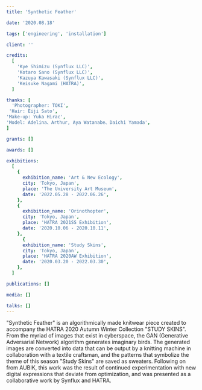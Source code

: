 ```yaml
---
title: 'Synthetic Feather'

date: '2020.08.18'

tags: ['engineering', 'installation']

client: ''

credits:
  [
    'Kye Shimizu (Synflux LLC)',
    'Kotaro Sano (Synflux LLC)',
    'Kazuya Kawasaki (Synflux LLC)',
    'Keisuke Nagami (HATRA)',
  ]

thanks: [
  'Photographer: TOKI',
 'Hair: Eiji Sato',
'Make-up: Yuka Hirac',
'Model: Adelina、Arthur, Aya Watanabe、Daichi Yamada',
]

grants: []

awards: []

exhibitions:
  [
    {
      exhibition_name: 'Art & New Ecology',
      city: 'Tokyo, Japan',
      place: 'The University Art Museum',
      date: '2022.05.28 - 2022.06.26',
    },
    {
      exhibition_name: 'Orinothopter',
      city: 'Tokyo, Japan',
      place: 'HATRA 2021SS Exhibition',
      date: '2020.10.06 - 2020.10.11',
    },
      {
      exhibition_name: 'Study Skins',
      city: 'Tokyo, Japan',
      place: 'HATRA 2020AW Exhibition',
      date: '2020.03.20 - 2022.03.30',
    },
  ]

publications: []

media: []

talks: []
---
```








<TextSection>
  <p>
    "Synthetic Feather" is an algorithmically made knitwear piece created to accompany the HATRA
    2020 Autumn Winter Collection "STUDY SKINS". From the myriad of images that exist in cyberspace,
    the GAN (Generative Adversarial Network) algorithm generates imaginary birds. The generated
    images are converted into data that can be output by a knitting machine in collaboration with a
    textile craftsman, and the patterns that symbolize the theme of this season "Study Skins" are
    saved as sweaters. Following on from AUBIK, this work was the result of continued
    experimentation with new digital expressions that deviate from optimization, and was presented
    as a collaborative work by Synflux and HATRA.
  </p>
</TextSection>
<Spacer size={36} />
<TripleColumnPicture>
  <Picture
    widths={[360, 768, 1024, 1440]}
    src={hatra2020_1}
    formats={['avif', 'webp']}
    alt=''
    sizes={'(min-width: 360px) (min-width: 768px) (min-width:1024px)  (min-width:1440px)'}
  />
  <Picture
    widths={[360, 768, 1024, 1440]}
    src={hatra2020_2}
    formats={['avif', 'webp']}
    alt=''
    sizes={'(min-width: 360px) (min-width: 768px) (min-width:1024px)  (min-width:1440px)'}
  />
  <Picture
    widths={[360, 768, 1024, 1440]}
    src={hatra2020_3}
    formats={['avif', 'webp']}
    alt=''
    sizes={'(min-width: 360px) (min-width: 768px) (min-width:1024px)  (min-width:1440px)'}
  />
    <Picture
    widths={[360, 768, 1024, 1440]}
    src={hatra1}
    formats={['avif', 'webp']}
    alt=''
    sizes={'(min-width: 360px) (min-width: 768px) (min-width:1024px)  (min-width:1440px)'}
  />
  <Picture
    widths={[360, 768, 1024, 1440]}
    src={hatra2}
    formats={['avif', 'webp']}
    alt=''
    sizes={'(min-width: 360px) (min-width: 768px) (min-width:1024px)  (min-width:1440px)'}
  />
  <Picture
    widths={[360, 768, 1024, 1440]}
    src={hatra3}
    formats={['avif', 'webp']}
    alt=''
    sizes={'(min-width: 360px) (min-width: 768px) (min-width:1024px)  (min-width:1440px)'}
  />
    <Picture
    widths={[360, 768, 1024, 1440]}
    src={hatra4}
    formats={['avif', 'webp']}
    alt=''
    sizes={'(min-width: 360px) (min-width: 768px) (min-width:1024px)  (min-width:1440px)'}
  />
  <Picture
    widths={[360, 768, 1024, 1440]}
    src={hatra5}
    formats={['avif', 'webp']}
    alt=''
    sizes={'(min-width: 360px) (min-width: 768px) (min-width:1024px)  (min-width:1440px)'}
  />
  <Picture
    widths={[360, 768, 1024, 1440]}
    src={hatra6}
    formats={['avif', 'webp']}
    alt=''
    sizes={'(min-width: 360px) (min-width: 768px) (min-width:1024px)  (min-width:1440px)'}
  />
    <Picture
    widths={[360, 768, 1024, 1440]}
    src={hatra7}
    formats={['avif', 'webp']}
    alt=''
    sizes={'(min-width: 360px) (min-width: 768px) (min-width:1024px)  (min-width:1440px)'}
  />
  <Picture
    widths={[360, 768, 1024, 1440]}
    src={hatra8}
    formats={['avif', 'webp']}
    alt=''
    sizes={'(min-width: 360px) (min-width: 768px) (min-width:1024px)  (min-width:1440px)'}
  />
  <Picture
    widths={[360, 768, 1024, 1440]}
    src={hatra9}
    formats={['avif', 'webp']}
    alt=''
    sizes={'(min-width: 360px) (min-width: 768px) (min-width:1024px)  (min-width:1440px)'}
  />
   <Picture
    widths={[360, 768, 1024, 1440]}
    src={hatra10}
    formats={['avif', 'webp']}
    alt=''
    sizes={'(min-width: 360px) (min-width: 768px) (min-width:1024px)  (min-width:1440px)'}
  />

</TripleColumnPicture>

<TripleColumnPicture>

</TripleColumnPicture>

